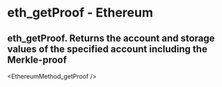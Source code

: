 # eth_getProof - Ethereum

## eth_getProof. Returns the account and storage values of the specified account including the Merkle-proof


<EthereumMethod_getProof />
